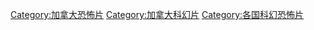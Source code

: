 [[Category:加拿大恐怖片|Category:加拿大恐怖片]]
[[Category:加拿大科幻片|Category:加拿大科幻片]]
[[Category:各国科幻恐怖片|Category:各国科幻恐怖片]]
